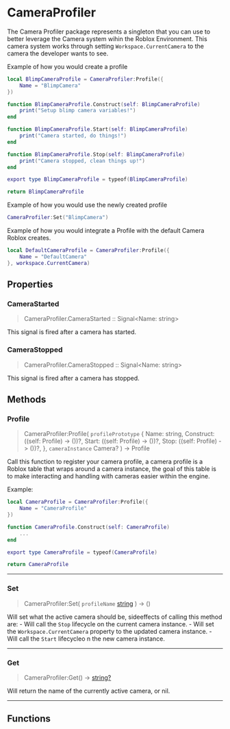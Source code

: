 
# CameraProfiler
The Camera Profiler package represents a singleton that you can use to better leverage the Camera system wihin the Roblox Environment. This camera system
works through setting `Workspace.CurrentCamera` to the camera the developer wants to see.

Example of how you would create a profile
```lua
local BlimpCameraProfile = CameraProfiler:Profile({
	Name = "BlimpCamera"
})

function BlimpCameraProfile.Construct(self: BlimpCameraProfile)
	print("Setup blimp camera variables!")
end

function BlimpCameraProfile.Start(self: BlimpCameraProfile)
	print("Camera started, do things!")
end

function BlimpCameraProfile.Stop(self: BlimpCameraProfile)
	print("Camera stopped, clean things up!")
end

export type BlimpCameraProfile = typeof(BlimpCameraProfile)

return BlimpCameraProfile
```

Example of how you would use the newly created profile
```lua
CameraProfiler:Set("BlimpCamera")
```

Example of how you would integrate a Profile with the default Camera Roblox creates.
```lua
local DefaultCameraProfile = CameraProfiler:Profile({
	Name = "DefaultCamera"
}, workspace.CurrentCamera)
```

## Properties
### CameraStarted
> CameraProfiler.CameraStarted  :: Signal\<Name: string>

This signal is fired after a camera has started.

### CameraStopped
> CameraProfiler.CameraStopped  :: Signal\<Name: string>

This signal is fired after a camera has stopped.

## Methods
### Profile

> CameraProfiler:Profile( `profilePrototype` \{ Name: string, Construct: ((self: Profile) -> ())?, Start: ((self: Profile) -> ())?, Stop: ((self: Profile) -> ())?, }, `cameraInstance` Camera? ) ->  Profile 

Call this function to register your camera profile, a camera profile is a Roblox table that wraps around a camera instance, the goal of this table
	is to make interacting and handling with cameras easier within the engine.

Example:
```lua
local CameraProfile = CameraProfiler:Profile({
	Name = "CameraProfile"
})

function CameraProfile.Construct(self: CameraProfile)
	...
end

export type CameraProfile = typeof(CameraProfile)

return CameraProfile
```

---
### Set

> CameraProfiler:Set( `profileName` [string](https://create.roblox.com/docs/en-us/luau/strings) ) ->  () 

Will set what the active camera should be, sideeffects of calling this method are:
	- Will call the `Stop` lifecycle on the current camera instance.
	- Will set the `Workspace.CurrentCamera` property to the updated camera instance.
	- Will call the `Start` lifecycleo n the new camera instance. 

---
### Get

> CameraProfiler:Get() ->  [string?](https://create.roblox.com/docs/en-us/luau/strings) 

Will return the name of the currently active camera, or nil.

---
## Functions
